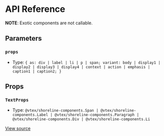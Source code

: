 # API Reference

**NOTE**: Exotic components are not callable.

## Parameters

### `props`

- Type: `{ as: div | label | li | p | span; variant: body | display1 | display2 | display3 | display4 | context | action | emphasis | caption1 | caption2; }`

## Props

### `TextProps`

- Type: `@vtex/shoreline-components.Span | @vtex/shoreline-components.Label | @vtex/shoreline-components.Paragraph | @vtex/shoreline-components.Div | @vtex/shoreline-components.Li`

[View source](https://github.com/vtex/shoreline/blob/29cdc3257/packages/components/src/text/text.tsx#L5)
